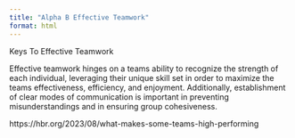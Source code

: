 ```yaml
---
title: "Alpha B Effective Teamwork"
format: html
---
```


Keys To Effective Teamwork

Effective teamwork hinges on a teams ability to recognize the strength of each individual, leveraging their unique skill set in order to maximize the teams effectiveness, efficiency, and enjoyment. Additionally, establishment of clear modes of communication is important in preventing misunderstandings and in ensuring group cohesiveness.

https://hbr.org/2023/08/what-makes-some-teams-high-performing
